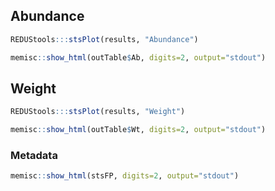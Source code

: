 ## Abundance

```r
REDUStools:::stsPlot(results, "Abundance")
```

```r
memisc::show_html(outTable$Ab, digits=2, output="stdout")
```

## Weight
```r
REDUStools:::stsPlot(results, "Weight")
```

```r
memisc::show_html(outTable$Wt, digits=2, output="stdout")
```

### Metadata
```r
memisc::show_html(stsFP, digits=2, output="stdout")
```

